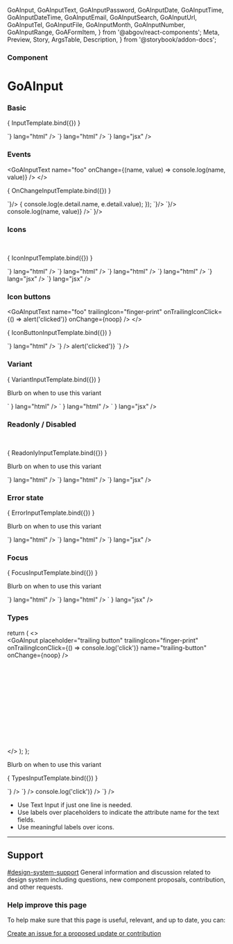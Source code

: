   GoAInput,
  GoAInputText,
  GoAInputPassword,
  GoAInputDate,
  GoAInputTime,
  GoAInputDateTime,
  GoAInputEmail,
  GoAInputSearch,
  GoAInputUrl,
  GoAInputTel,
  GoAInputFile,
  GoAInputMonth,
  GoAInputNumber,
  GoAInputRange,
  GoAFormItem,
} from '@abgov/react-components';
  Meta,
  Preview,
  Story,
  ArgsTable,
  Description,
} from '@storybook/addon-docs';

<Meta title="Components/Inputs" component={GoAInput} />

### Component
# GoAInput


### Basic


<Story name="Basic">{ InputTemplate.bind({}) }</Story>

<Tabs>
  <Tab label="Web Component">
    <CodeSnippet code={`<goa-input name="firstname" />`} lang="html" />
  </Tab>
  <Tab label="Angular">
    <CodeSnippet code={`<goa-input name="firstname" />`} lang="html" />
  </Tab>
  <Tab label="React">
    <CodeSnippet code={`<GoAInputText name="firstname" />`} lang="jsx" />
  </Tab>
</Tabs>

### Events

  <GoAInputText name="foo" onChange={(name, value) => console.log(name, value)} />
</>

<Story name="OnChange">{ OnChangeInputTemplate.bind({}) }</Story>

<Tabs>
  <Tab label="Web Component">
    <CodeSnippet lang="html" code={`
      <goa-input id="foo" name="foo" />
    `}/>
    <CodeSnippet lang="js" code={`
      document.querySelector('#foo').addEventListener('_change', (e) => {
        console.log(e.detail.name, e.detail.value);
      });
    `}/>
  </Tab>
  <Tab label="Angular">
    <CodeSnippet lang="html" code={`
      <goa-input name="foo" (_click)="onChange()" />
    `}/>
    <CodeSnippet lang="ts" code={`
      export class SomeComponent {
        onChange(e) {
          console.log(e.detail.name, e.detail.value);
        }
      }
    `}/>
  </Tab>
  <Tab label="React">
    <CodeSnippet lang="jsx" code={`
      <GoAInputText name="foo" onChange={(name, value) => console.log(name, value)} />`
    }/>
  </Tab>
</Tabs>

### Icons

  <GoAInputText name="foo" leadingIcon="finger-print" onChange={noop} />
  <br />
  <GoAInputText name="foo" trailingIcon="finger-print" onChange={noop} />
</>

<Story name="Icons">{ IconInputTemplate.bind({}) }</Story>

<Tabs>
  <Tab label="Web Component">
    <CodeSnippet code={`<goa-input leadingicon="finger-print" />`} lang="html" />
    <CodeSnippet code={`<goa-input trailingicon="finger-print" />`} lang="html" />
  </Tab>
  <Tab label="Angular">
    <CodeSnippet code={`<goa-input leadingicon="finger-print" />`} lang="html" />
    <CodeSnippet code={`<goa-input trailingicon="finger-print" />`} lang="html" />
  </Tab>
  <Tab label="React">
    <CodeSnippet code={`<GoAInput leadingIcon="finger-print" />`} lang="jsx" />
    <CodeSnippet code={`<GoAInput trailingIcon="finger-print" />`} lang="jsx" />
  </Tab>
</Tabs>

### Icon buttons

  <GoAInputText name="foo" trailingIcon="finger-print" onTrailingIconClick={() => alert('clicked')} onChange={noop} />
</>

<Story name="Icon Buttons">{ IconButtonInputTemplate.bind({}) }</Story>

<Tabs>
  <Tab label="Web Component">
    <CodeSnippet code={`<goa-input id="secret" trailingicon="finger-print" />`} lang="html" />
    <CodeSnippet
      lang="js"
      code={`
        var el = document.getElementById('secret')
        el.addEventListener('_trailingIconClick', clickHandler);
        // to later remove the event listener
        el.removeEventListener('_trailingIconClick', clickHandler);
      `}
    />
  </Tab>
  <Tab label="Angular">
    <CodeSnippet
      lang="html"
      code={`
        <goa-input
          id="secret"
          (_trailingIconClick)="handleClick()"
          trailingicon="finger-print"
        />
      `}
    />
    <CodeSnippet
      lang="js"
      code={`
        export class SomeComponent {
          handleClick() {
            console.log('handleClick');
          }
        }
      `}
    />
  </Tab>
  <Tab label="React">
    <CodeSnippet
      lang="jsx"
      code={`
        <GoAInputText
          name="secret"
          trailingIcon="finger-print"
          onTrailingIconClick={() => alert('clicked')}
        `}
      />
  </Tab>
</Tabs>

### Variant

  <div style={{padding: "2rem 1rem", backgroundColor: "#eee" }}>
    <GoAInputSearch name="foo" variant="bare" placeholder="Find by name" onChange={noop} />
  </div>
</>

<Story name="Variant">{ VariantInputTemplate.bind({}) }</Story>

Blurb on when to use this variant

<Tabs>
  <Tab label="Web Component">
    <CodeSnippet code={`<goa-input type="search" variant="bare" placeholder="Find by name" />` } lang="html" />
  </Tab>
  <Tab label="Angular">
    <CodeSnippet code={`<goa-input type="search" variant="bare" placeholder="Find by name" />` } lang="html" />
  </Tab>
  <Tab label="React">
    <CodeSnippet code={`<GoAInputSearch name="foo" variant="bare" placeholder="Find by name" />` } lang="jsx" />
  </Tab>
</Tabs>

### Readonly / Disabled

  <GoAInput name="foo" readonly={true} value="Readonly" onChange={noop} />
  <br />
  <GoAInput name="foo" disabled={true} value="Disabled" onChange={noop} />
</>

<Story name="Readonly / Disabled">{ ReadonlyInputTemplate.bind({}) }</Story>

Blurb on when to use this variant

<Tabs>
  <Tab label="Web Component">
    <CodeSnippet code={`<goa-input type="search" placeholder="Find by name" />`} lang="html" />
  </Tab>
  <Tab label="Angular">
    <CodeSnippet code={`<goa-input type="search" placeholder="Find by name" />`} lang="html" />
  </Tab>
  <Tab label="React">
    <CodeSnippet code={`<GoAInputSearch placeholder="Find by name" />`} lang="jsx" />
  </Tab>
</Tabs>

### Error state

  <GoAInput name="foo" error={true} value="Some value" onChange={noop} />
</>

<Story name="Error">{ ErrorInputTemplate.bind({}) }</Story>

Blurb on when to use this variant

<Tabs>
  <Tab label="Web Component">
    <CodeSnippet code={`<goa-input error  />`} lang="html" />
  </Tab>
  <Tab label="Angular">
    <CodeSnippet code={`<goa-input error  />`} lang="html" />
  </Tab>
  <Tab label="React">
    <CodeSnippet code={`<GoAInput name="foo" error={true} />`} lang="jsx" />
  </Tab>
</Tabs>

### Focus

  <GoAInput name="foo" focused={true} value="Some value" onChange={noop} />
</>

<Story name="Focus">{ FocusInputTemplate.bind({}) }</Story>

Blurb on when to use this variant

<Tabs>
  <Tab label="Web Component">
    <CodeSnippet code={`<goa-input error  />`} lang="html" />
  </Tab>
  <Tab label="Angular">
    <CodeSnippet code={`<goa-input error  />`} lang="html" />
  </Tab>
  <Tab label="React">
    <CodeSnippet code={`<GoAInput name="foo" error={true} />` } lang="jsx" />
  </Tab>
</Tabs>

### Types

  return (
    <>
      <GoAInputText name="basic" placeholder="leading icon"  leadingIcon="person-circle" onChange={noop} />
      <br />
      <GoAInput placeholder="trailing button" trailingIcon="finger-print" onTrailingIconClick={() => console.log('click')} name="trailing-button" onChange={noop} />
      <br />
      <GoAInputPassword placeholder="password" name="password" onChange={noop} />
      <br />
      <GoAInputDate name="date" onChange={noop} />
      <br />
      <GoAInputTime name="time" onChange={noop} />
      <br />
      <GoAInputDateTime name="datetime" onChange={noop} />
      <br />
      <GoAInputEmail placeholder="email" name="email" onChange={noop} />
      <br />
      <GoAInputSearch placeholder="search" name="search" onChange={noop} />
      <br />
      <GoAInputUrl placeholder="url" name="url" onChange={noop} />
      <br />
      <GoAInputTel placeholder="phone number" name="tel" onChange={noop} />
      <br />
      <GoAInputFile name="file" onChange={noop} />
      <br />
      <br />
      <GoAInputMonth name="month" onChange={noop} />
      <br />
      <GoAInputNumber name="number" onChange={noop} />
      <br />
      <GoAInputRange name="range" onChange={noop} />
    </>
  );
};

Blurb on when to use this variant

<Story name="Types">{ TypesInputTemplate.bind({}) }</Story>

<Tabs>
  <Tab label="Web Component">
    <CodeSnippet lang="html" code={`
      <goa-input type="text" placeholder="leading icon" leadingicon="person-circle" />
      <goa-input id="trailing-button" type="text" placeholder="trailing button" trailingicon="finger-print" />
      <goa-input type="password" placeholder="password" />
      <goa-input type="date" />
      <goa-input type="time" />
      <goa-input type="datetime-local" />
      <goa-input type="email" placeholder="email" />
      <goa-input type="search" placeholder="search" />
      <goa-input type="url" placeholder="url" />
      <goa-input type="tel" placeholder="phone number" />
      <goa-input type="file" />
      <goa-input type="month" />
      <goa-input type="number" />
      <goa-input type="range" />
    `} />
  </Tab>
  <Tab label="Angular">
    <CodeSnippet lang="html" code={`
      <goa-input type="text" placeholder="leading icon" leadingicon="person-circle" />
      <goa-input type="text" placeholder="trailing button" trailingicon="finger-print" (onClick)="handleClick()" />
      <goa-input type="password" placeholder="password" />
      <goa-input type="date" />
      <goa-input type="time" />
      <goa-input type="datetime-local" />
      <goa-input type="email" placeholder="email" />
      <goa-input type="search" placeholder="search" />
      <goa-input type="url" placeholder="url" />
      <goa-input type="tel" placeholder="phone number" />
      <goa-input type="file" />
      <goa-input type="month" />
      <goa-input type="number" />
      <goa-input type="range" />
    `} />
  </Tab>
  <Tab label="React">
    <CodeSnippet lang="html" code={`
      <GoAInputTextleadingIcon="person-circle" placeholder="leading icon" />
      <GoAInput placeholder="trailing button" trailingIcon="finger-print" onTrailingIconClick={() => console.log('click')} />
      <GoAInputPassword placeholder="password" />
      <GoAInputDate />
      <GoAInputTime />
      <GoAInputDateTime />
      <GoAInputEmail placeholder="email" />
      <GoAInputSearch placeholder="search" />
      <GoAInputUrl placeholder="url" />
      <GoAInputTel placeholder="phone number" />
      <GoAInputFile />
      <GoAInputMonth />
      <GoAInputNumber />
      <GoAInputRange />
    `} />
  </Tab>
</Tabs>

<Note type="best-practices">
  <ul>
    <li>Use Text Input if just one line is needed.</li>
    <li>Use labels over placeholders to indicate the attribute name for the text fields.</li>
    <li>Use meaningful labels over icons.</li>
  </ul>
</Note>

---

## Support

<goa-callout type="information" title="Need help? Connect with us on Slack">
  <a href="https://goa-dio.slack.com/archives/C02PLLT9HQ9">#design-system-support</a> General information and discussion related to design system including questions, new component proposals, contribution, and other requests.
</goa-callout>

### Help improve this page

To help make sure that this page is useful, relevant, and up to date, you can:

[Create an issue for a proposed update or contribution](https://github.com/GovAlta/ui-components/issues/new/choose)
